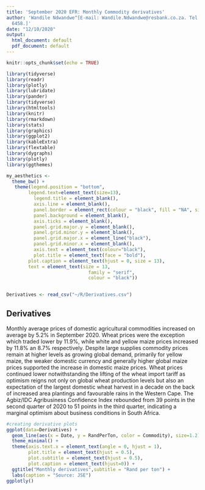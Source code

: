 ```yaml
---
title: 'September 2020 EFR: Monthly Commodity derivatives'
author: 'Wandile Ndwandwe^[E-mail: Wandile.Ndwandwe@resbank.co.za. Tel: +27 12 399
  6458.]'
date: "12/10/2020"
output:
  html_document: default
  pdf_document: default
---
```


```r
knitr::opts_chunk$set(echo = TRUE)

library(tidyverse)
library(readr)
library(plotly)
library(lubridate)
library(pander)
library(tidyverse)
library(htmltools)
library(knitr)
library(rmarkdown)
library(stats)
library(graphics)
library(ggplot2)
library(kableExtra)
library(flextable)
library(dygraphs)
library(plotly)
library(ggthemes)

my_aesthetics <- 
  theme_bw() +
   theme(legend.position = "bottom",
        legend.text=element_text(size=13),
          legend.title = element_blank(),
          axis.line = element_blank(),
          panel.border = element_rect(colour = "black", fill = "NA", size = 2),
          panel.background = element_blank(),
          axis.ticks = element_blank(),
          panel.grid.major.y = element_blank(),
          panel.grid.minor.y = element_blank(), 
          panel.grid.major.x = element_line("black"),
          panel.grid.minor.x = element_blank(),
          axis.text = element_text(colour="black"),
          plot.title = element_text(face = "bold"),
        plot.caption = element_text(hjust = 0, size = 13), 
        text = element_text(size = 13,
                              family = "serif",
                              colour = "black")) 
  

Derivatives <- read_csv("~/R/Derivatives.csv")
```

## Derivatives

Monthly average prices of domestic agricultural commodities increased on average by 5.2% in September 2020. Wheat prices were the exception which traded lower by 11.9%, while white and yellow maize prices increased by 11.8% an 8.7% respectively. Despite large supplies commodity prices remain at higher levels as growing global demand, primarily for yellow maize, the weaker domestic currency and generally higher global maize prices supported the increase in domestic maize prices. Wheat prices continued lower notwithstanding the lifting of the wheat import tariff as optimism reigns not only on global wheat production levels but also an expectation of the largest domestic wheat harvest in a decade on the back of increased area plantings and favourable rains in the Western Cape. The Agbiz/IDC Agribusiness Confidence Index rebounded from 39 points in the second quarter of 2020 to 51 points in the third quarter, indicating a marginal optimism about business conditions in South Africa.  


```r
#creating derivative plots
ggplot(data=Derivatives) +
  geom_line(aes(x = Date, y = RandPerTon, color = Commodity), size=1.2) +
  theme_minimal() + 
  theme(axis.text.x = element_text(angle = 0, hjust = 1),
        plot.title = element_text(hjust = 0.5),
        plot.subtitle = element_text(hjust = 0.5),
        plot.caption = element_text(hjust=0)) +
  ggtitle("Monthly derivatives",subtitle = "Rand per ton") +
  labs(caption = "Source: JSE")
ggplotly()
```